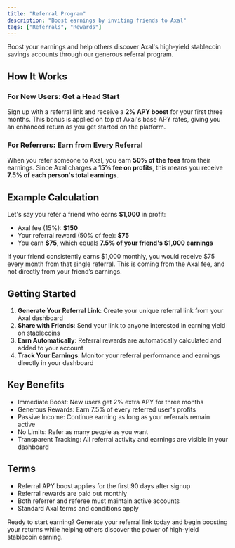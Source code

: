 ```yaml
---
title: "Referral Program"
description: "Boost earnings by inviting friends to Axal"
tags: ["Referrals", "Rewards"]
---
```


Boost your earnings and help others discover Axal's high-yield stablecoin savings accounts through our generous referral program.

## How It Works

### For New Users: Get a Head Start

Sign up with a referral link and receive a **2% APY boost** for your first three months. This bonus is applied on top of Axal's base APY rates, giving you an enhanced return as you get started on the platform.

### For Referrers: Earn from Every Referral

When you refer someone to Axal, you earn **50% of the fees** from their earnings. Since Axal charges a **15% fee on profits**, this means you receive **7.5% of each person's total earnings**.

## Example Calculation

Let's say you refer a friend who earns **$1,000** in profit:

- Axal fee (15%): **$150**
- Your referral reward (50% of fee): **$75**
- You earn **$75**, which equals **7.5% of your friend's $1,000 earnings**

If your friend consistently earns $1,000 monthly, you would receive $75 every month from that single referral. This is coming from the Axal fee, and not directly from your friend’s earnings.

## Getting Started

1. **Generate Your Referral Link**: Create your unique referral link from your Axal dashboard
2. **Share with Friends**: Send your link to anyone interested in earning yield on stablecoins
3. **Earn Automatically**: Referral rewards are automatically calculated and added to your account
4. **Track Your Earnings**: Monitor your referral performance and earnings directly in your dashboard

## Key Benefits

- Immediate Boost: New users get 2% extra APY for three months
- Generous Rewards: Earn 7.5% of every referred user's profits
- Passive Income: Continue earning as long as your referrals remain active
- No Limits: Refer as many people as you want
- Transparent Tracking: All referral activity and earnings are visible in your dashboard

## Terms

- Referral APY boost applies for the first 90 days after signup
- Referral rewards are paid out monthly
- Both referrer and referee must maintain active accounts
- Standard Axal terms and conditions apply

Ready to start earning? Generate your referral link today and begin boosting your returns while helping others discover the power of high-yield stablecoin earning.

